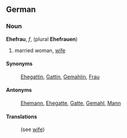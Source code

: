 ==German==
===Noun===
'''Ehefrau''', ''f'', (plural '''Ehefrauen''')
# married woman, [[wife]]

====Synonyms====
: [[Ehegattin]], [[Gattin]], [[Gemahlin]], [[Frau]]

====Antonyms====
: [[Ehemann]], [[Ehegatte]], [[Gatte]], [[Gemahl]], [[Mann]]

====Translations====
: (see [[wife]])